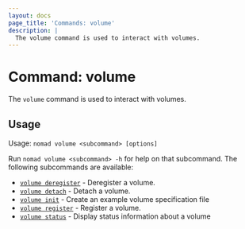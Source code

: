 ```yaml
---
layout: docs
page_title: 'Commands: volume'
description: |
  The volume command is used to interact with volumes.
---
```


# Command: volume

The `volume` command is used to interact with volumes.

## Usage

Usage: `nomad volume <subcommand> [options]`

Run `nomad volume <subcommand> -h` for help on that subcommand. The following
subcommands are available:

- [`volume deregister`][deregister] - Deregister a volume.
- [`volume detach`][detach] - Detach a volume.
- [`volume init`][init] - Create an example volume specification file
- [`volume register`][register] - Register a volume.
- [`volume status`][status] - Display status information about a volume

[deregister]: /docs/commands/volume/deregister 'Deregister a volume'
[detach]: /docs/commands/volume/detach 'Detach a volume'
[init]: /docs/commands/volume/init 'Create an example volume specification file'
[register]: /docs/commands/volume/register 'Register a volume'
[status]: /docs/commands/volume/status 'Display status information about a volume'
